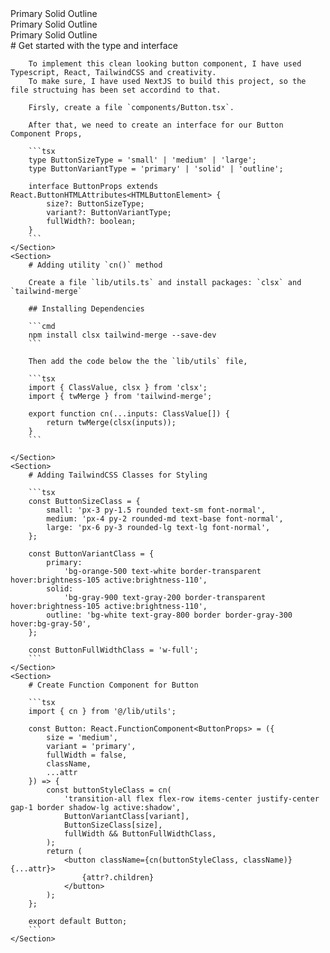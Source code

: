 
<MDXHeader />

<ViewContainer className="mdx-content">
    <Section className="component-display-wrapper">
        <div className="all-buttons-container grid grid-cols-1 gap-4">
            <div className="large-size-buttons-layer-container flex flex-row items-center justify-center gap-8">
                <CraftedButton size={"large"}>Primary</CraftedButton>
                <CraftedButton variant={"solid"} size={"large"}>Solid</CraftedButton>
                <CraftedButton variant={"outline"} size={"large"}>Outline</CraftedButton>
            </div>
            <div className="default-size-buttons-layer-container flex flex-row items-center justify-center gap-8">
                <CraftedButton>Primary</CraftedButton>
                <CraftedButton variant={"solid"}>Solid</CraftedButton>
                <CraftedButton variant={"outline"}>Outline</CraftedButton>
            </div>
            <div className="small-size-buttons-layer-container flex flex-row items-center justify-center gap-8">
                <CraftedButton size={"small"}>Primary</CraftedButton>
                <CraftedButton variant={"solid"} size={"small"}>Solid</CraftedButton>
                <CraftedButton variant={"outline"} size={"small"}>Outline</CraftedButton>
            </div>
        </div>
    </Section>
    <Section>
        # Get started with the type and interface

        To implement this clean looking button component, I have used Typescript, React, TailwindCSS and creativity.
        To make sure, I have used NextJS to build this project, so the file structuing has been set accordind to that.

        Firsly, create a file `components/Button.tsx`.

        After that, we need to create an interface for our Button Component Props,

        ```tsx
        type ButtonSizeType = 'small' | 'medium' | 'large';
        type ButtonVariantType = 'primary' | 'solid' | 'outline';

        interface ButtonProps extends React.ButtonHTMLAttributes<HTMLButtonElement> {
            size?: ButtonSizeType;
            variant?: ButtonVariantType;
            fullWidth?: boolean;
        }
        ```
    </Section>
    <Section>
        # Adding utility `cn()` method

        Create a file `lib/utils.ts` and install packages: `clsx` and `tailwind-merge`

        ## Installing Dependencies

        ```cmd
        npm install clsx tailwind-merge --save-dev
        ```

        Then add the code below the the `lib/utils` file,

        ```tsx
        import { ClassValue, clsx } from 'clsx';
        import { twMerge } from 'tailwind-merge';

        export function cn(...inputs: ClassValue[]) {
            return twMerge(clsx(inputs));
        }
        ```

    </Section>
    <Section>
        # Adding TailwindCSS Classes for Styling

        ```tsx
        const ButtonSizeClass = {
            small: 'px-3 py-1.5 rounded text-sm font-normal',
            medium: 'px-4 py-2 rounded-md text-base font-normal',
            large: 'px-6 py-3 rounded-lg text-lg font-normal',
        };

        const ButtonVariantClass = {
            primary:
                'bg-orange-500 text-white border-transparent hover:brightness-105 active:brightness-110',
            solid:
                'bg-gray-900 text-gray-200 border-transparent hover:brightness-105 active:brightness-110',
            outline: 'bg-white text-gray-800 border border-gray-300 hover:bg-gray-50',
        };

        const ButtonFullWidthClass = 'w-full';
        ```
    </Section>
    <Section>
        # Create Function Component for Button

        ```tsx
        import { cn } from '@/lib/utils';

        const Button: React.FunctionComponent<ButtonProps> = ({
            size = 'medium',
            variant = 'primary',
            fullWidth = false,
            className,
            ...attr
        }) => {
            const buttonStyleClass = cn(
                'transition-all flex flex-row items-center justify-center gap-1 border shadow-lg active:shadow',
                ButtonVariantClass[variant],
                ButtonSizeClass[size],
                fullWidth && ButtonFullWidthClass,
            );
            return (
                <button className={cn(buttonStyleClass, className)} {...attr}>
                    {attr?.children}
                </button>
            );
        };

        export default Button;
        ```
    </Section>
</ViewContainer>
